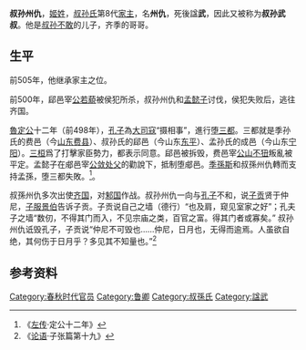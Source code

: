 {{模板:Infobox 先秦人物
|名稱=叔孫州仇
|姓=[[姬姓|姬]]
|氏=[[叔孫氏|叔孫]]
|名=州仇
|字=
|别名=叔孫武叔 武叔懿子
|别字=
|諡号=武
|官位=[[魯國|魯國]][[司馬|司馬]]
|時代=春秋
|國家=魯國
|身份=卿
|出生=
|逝世=
|父=[[叔孫不敢|叔孫不敢]]
|子女=[[叔孫舒|叔孫舒]]、[[叔孫輒|叔孫輒]]
}}

'''叔孙州仇'''，[[姬姓|姬姓]]，[[叔孙氏|叔孙氏]]第8代[[家主|家主]]，名'''州仇'''，死後諡'''武'''，因此又被称为'''叔孙武叔'''。他是[[叔孙不敢|叔孙不敢]]的儿子，齐季的哥哥。

==生平==
前505年，他继承家主之位。

前500年，郈邑宰[[公若藐|公若藐]]被侯犯所杀，叔孙州仇和[[孟懿子|孟懿子]]讨伐，侯犯失败后，逃往齐国。

[[魯定公|魯定公]]十二年（前498年），[[孔子|孔子]]為[[大司寇|大司寇]]“摄相事”，進行[[堕三都|堕三都]]。三都就是季孙氏的费邑（今[[山东|山东]][[费县|费县]]）、叔孙氏的郈邑（今山东[[东平|东平]]）、孟孙氏的成邑（今山东[[宁阳|宁阳]]）。[[三桓|三桓]]爲了打擊家臣勢力，都表示同意。郈邑被拆毁，费邑宰[[公山不狃|公山不狃]]叛亂被平定。孟懿子在郕邑宰[[公敛处父|公敛处父]]的勸說下，抵制堕郕邑。[[季孫斯|季孫斯]]和叔孫州仇轉而支持孟孫，堕三都失敗。<ref>《[[左传|左传]]·定公十二年》</ref>。

叔孫州仇多次出使[[齐国|齐国]]，对[[邾国|邾国]]作战。叔孙州仇一向与[[孔子|孔子]]不和，说[[子贡|子贡]]贤于仲尼，[[子服景伯|子服景伯]]告诉子贡。子贡说自己之墙（德行）“也及肩，窥见室家之好”；孔夫子之墙“数仞，不得其门而入，不见宗庙之类，百官之富。得其门者或寡矣。” 叔孙州仇诋毁孔子，子贡说“仲尼不可毁也……仲尼，日月也，无得而逾焉。人虽欲自绝，其何伤于日月乎？多见其不知量也。”<ref>《[[论语|论语]]·子张篇第十九》</ref>

== 参考资料 ==
{{reflist}}

{{start box}}
{{s-before|父[[叔孙成子|叔孙成子]]叔孙不敢}}
{{s-title|[[魯國|魯國]][[叔孙氏|叔孙氏]]宗主|前505年—前470年代}}
{{s-after|子[[叔孙文子|叔孙文子]]叔孙舒}}
{{end box}}

{{三桓}}

[[Category:春秋时代官员|Category:春秋时代官员]]
[[Category:鲁卿|Category:鲁卿]]
[[Category:叔孫氏|Category:叔孫氏]]
[[Category:諡武|Category:諡武]]